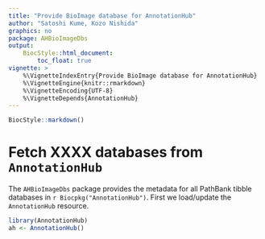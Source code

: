```yaml
---
title: "Provide BioImage database for AnnotationHub"
author: "Satoshi Kume, Kozo Nishida"
graphics: no
package: AHBioImageDbs
output:
    BiocStyle::html_document:
        toc_float: true
vignette: >
    %\VignetteIndexEntry{Provide BioImage database for AnnotationHub}
    %\VignetteEngine{knitr::rmarkdown}
    %\VignetteEncoding{UTF-8}
    %\VignetteDepends{AnnotationHub}
---
```


```r
BiocStyle::markdown()
```

# Fetch XXXX databases from `AnnotationHub`

The `AHBioImageDbs` package provides the metadata for all PathBank tibble
databases in `r Biocpkg("AnnotationHub")`. First we load/update the
`AnnotationHub` resource.

```r
library(AnnotationHub)
ah <- AnnotationHub()
```


